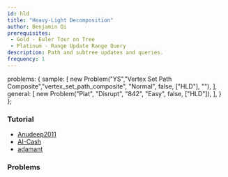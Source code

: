 ```yaml
---
id: hld
title: "Heavy-Light Decomposition"
author: Benjamin Qi
prerequisites: 
 - Gold - Euler Tour on Tree
 - Platinum - Range Update Range Query
description: Path and subtree updates and queries.
frequency: 1
---
```



  problems: {
    sample: [
      new Problem("YS","Vertex Set Path Composite","vertex_set_path_composite", "Normal", false, ["HLD"], ""),
    ],
    general: [
      new Problem("Plat", "Disrupt", "842", "Easy", false, ["HLD"]),
    ],
  }
};

<problems-list problems={metadata.problems.sample} />

### Tutorial

 - [Anudeep2011](https://blog.anudeep2011.com/heavy-light-decomposition/)
 - [AI-Cash](http://codeforces.com/blog/entry/22072)
 - [adamant](https://codeforces.com/blog/entry/53170)

### Problems

<problems-list problems={metadata.problems.general} />